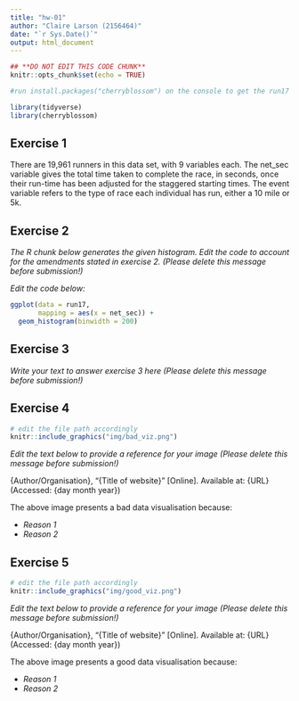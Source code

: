 ```yaml
---
title: "hw-01"
author: "Claire Larson (2156464)"
date: "`r Sys.Date()`"
output: html_document
---
```


```r
## **DO NOT EDIT THIS CODE CHUNK**
knitr::opts_chunk$set(echo = TRUE)

#run install.packages("cherryblossom") on the console to get the run17 dataset

library(tidyverse)
library(cherryblossom)  
```



## Exercise 1

There are 19,961 runners in this data set, with 9 variables each. The net_sec 
variable gives the total time taken to complete the race, in seconds, once their 
run-time has been adjusted for the staggered starting times. The event variable 
refers to the type of race each individual has run, either a 10 mile or 5k.

## Exercise 2

_The R chunk below generates the given histogram. Edit the code to account for the amendments stated in exercise 2. (Please delete this message before submission!)_

_Edit the code below:_
```r
ggplot(data = run17, 
       mapping = aes(x = net_sec)) +
  geom_histogram(binwidth = 200)
```





## Exercise 3

_Write your text to answer exercise 3 here (Please delete this message before submission!)_





## Exercise 4

```r
# edit the file path accordingly
knitr::include_graphics("img/bad_viz.png")
```

_Edit the text below to provide a reference for your image (Please delete this message before submission!)_


{Author/Organisation}, "{Title of website}" [Online]. Available at: {URL} (Accessed: {day month year})


The above image presents a bad data visualisation because:

-   _Reason 1_
-   _Reason 2_






## Exercise 5

```r
# edit the file path accordingly
knitr::include_graphics("img/good_viz.png")
```

_Edit the text below to provide a reference for your image (Please delete this message before submission!)_


{Author/Organisation}, "{Title of website}" [Online]. Available at: {URL} (Accessed: {day month year})


The above image presents a good data visualisation because:

-   _Reason 1_
-   _Reason 2_





